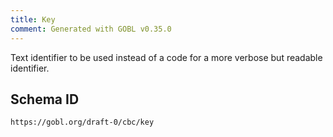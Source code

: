 ```yaml
---
title: Key
comment: Generated with GOBL v0.35.0
---
```


Text identifier to be used instead of a code for a more verbose but readable identifier.

## Schema ID

`https://gobl.org/draft-0/cbc/key`

